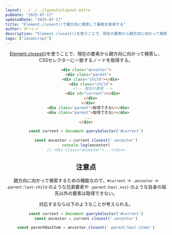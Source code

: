 ```yaml
---
layout: ../../../layouts/Layout.astro
pubDate: "2025-07-17"
updatedDate: "2025-07-17"
title: "Element.closest()で親方向に検索して要素を取得する"
author: ダーシノ
description: "Element.closest()を使うことで、現在の要素から親方向に向かって検索し、CSSセレクターに一致するノードを取得する。親方向に向かって検索するための機能なので、#current → .ancestor → .parent:last-child のような兄弟要素や .parent:has(.xxx) のような自身の祖先以外の要素は取得できない。"
tags: ["JavaScript"]
---
```



<Header {...frontmatter} />

[Element.closest()](https://developer.mozilla.org/en-US/docs/Web/API/Element/closest)を使うことで、現在の要素から親方向に向かって検索し、CSSセレクターに一致するノードを取得する。

```html
<div class="ancestor">
  <div class="parent">
    <div class="child"></div>
    <div class="child">
      <!-- 現在の要素 -->
      <div id="current"></div>
    </div>
  </div>
  <div class="parent">取得できない</div>
  <div class="parent">取得できない</div>
  ...
</div>
```

```js
const current = document.querySelector('#current')

const ancestor = current.closest('.ancestor')
console.log(ancestor)
// <div class="ancestor">...</div>
```


## 注意点

親方向に向かって検索するための機能なので、`#current` → `.ancestor` → `.parent:last-child` のような兄弟要素や `.parent:has(.xxx)` のような自身の祖先以外の要素は取得できない。

対応するなら以下のようなことが考えられる。

```js
const current = document.querySelector('#current')
const ancestor = current.closest('.ancestor')

const parentHasItem = ancestor.closest('.parent:has(.item)')
```
